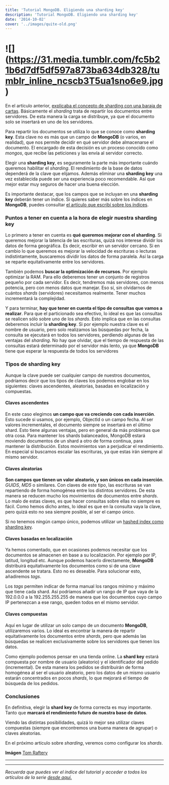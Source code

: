 ```yaml
---
title: 'Tutorial MongoDB. Eligiendo una sharding key'
description: 'Tutorial MongoDB. Eligiendo una sharding key'
date: '2014-10-02'
cover: '../images/quite-old.png'
---
```


<h1> ![](<a href="https://31.media.tumblr.com/fc5b21b6d7df5df597a873ba634db328/tumblr_inline_ncscb3T5ua1sno6e9.jpg">https://31.media.tumblr.com/fc5b21b6d7df5df597a873ba634db328/tumblr_inline_ncscb3T5ua1sno6e9.jpg</a>) </h1>

<p>En el artículo anterior, <a href="https://www.charlascylon.com/post/75034298293/tutorial-mongodb-explicando-el-sharding-con-una-baraja">explicaba el concepto de sharding con una baraja de cartas</a>. Básicamente el <em>sharding</em> trata de repartir los documentos entre servidores. De esta manera la carga se distribuye, ya que el documento solo se insertará en uno de los servidores.</p>

<p>Para repartir los documentos se utiliza lo que se conoce como <strong>sharding key</strong>. Esta clave no es más que un campo de <strong>MongoDB</strong> (o varios, en realidad), que nos permite decidir en qué servidor debe almacenarse el documento. El encargado de esta decisión es un proceso conocido como <em>mongos</em>, que recibe las peticiones y las envía al servidor correcto.</p>

<p>Elegir una <strong>sharding key</strong>, es seguramente la parte más importante cuándo queremos habilitar el <em>sharding</em>. El rendimiento de la base de datos dependerá de la clave que elijamos. Además eliminar una <strong>sharding key</strong> una vez establecida puede ser una experiencia poco recomendable. Así que mejor estar muy seguros de hacer una buena elección.</p>

<p>Es importante destacar, que los campos que se incluyan en una <strong>sharding key</strong> deberán tener un índice. Si quieres saber más sobre los índices en <strong>MongoDB</strong>, puedes consultar <a href="https://www.charlascylon.com/post/61794351054/tutorial-mongodb-indices">el artículo que escribí sobre los índices</a>.</p>

<h3>Puntos a tener en cuenta a la hora de elegir nuestra sharding key</h3>

<p>Lo primero a tener en cuenta es <strong>qué queremos mejorar con el sharding</strong>. Si queremos mejorar la latencia de las escrituras, quizá nos interese dividir los datos de forma geográfica. Es decir, escribir en un servidor cercano. Si en cambio lo que queremos es mejorar la velocidad de escrituras o lecturas indistintamente, buscaremos dividir los datos de forma paralela. Así la carga se reparte equitativamente entre los servidores.</p>

<p>También podemos <strong>buscar la optimización de recursos</strong>. Por ejemplo optimizar la RAM. Para ello deberemos tener un conjunto de registros pequeño por cada servidor. Es decir, tendremos más servidores, con menos potencia, pero con menos datos que manejar. Eso sí, sin olvidarnos de cuántos <em>shards</em> (servidores) necesitamos realmente. Tener muchos incrementará la complejidad.</p>

<p>Y para terminar, <strong>hay que tener en cuenta el tipo de consultas que vamos a realizar</strong>. Para que el particionado sea efectivo, lo ideal es que las consultas se realicen sólo sobre uno de los <em>shards</em>. Esto implica que en las consultas deberemos incluir la <strong>sharding key</strong>. Si por ejemplo nuestra clave es el nombre de usuario, pero solo realizamos las búsquedas por fecha, la consulta se ejecutará en todos los servidores, perdiendo algunas de las ventajas del <em>sharding</em>. No hay que olvidar, que el tiempo de respuesta de las consultas estará determinado por el servidor más lento, ya que <strong>MongoDB</strong> tiene que esperar la respuesta de todos los servidores</p>

<h3>Tipos de sharding key</h3>

<p>Aunque la clave puede ser cualquier campo de nuestros documentos, podríamos decir que los tipos de claves los podemos englobar en los siguientes: claves ascendentes, aleatorias, basadas en localización y compuestas.</p>

<h4>Claves ascendentes</h4>

<p>En este caso elegimos <strong>un campo que va creciendo con cada inserción</strong>. Esto sucede si usamos, por ejemplo, ObjectId o un campo fecha. Al ser valores incrementales, el documento siempre se insertará en el último shard. Esto tiene algunas ventajas, pero en general da más problemas que otra cosa. Para mantener los shards balanceados, MongoDB estará moviendo documentos de un shard a otro de forma continua, para mantener la distribución. Estos movimientos van a perjudicar el rendimiento. En especial si buscamos escalar las escrituras, ya que estas irán siempre al mismo servidor.</p>

<h4>Claves aleatorias</h4>

<p><strong>Son campos que tienen un valor aleatorio, y son únicos en cada inserción</strong>. <em>GUIDS</em>, <em>MD5</em> o similares. Con claves de este tipo, las escrituras se van repartiendo de forma homogénea entre los distintos servidores. De esta manera se reducen mucho los movimientos de documentos entre <em>shards</em>. Lo malo de estas claves, es que hacer consultas sobre ellas no siempre es fácil. Como hemos dicho antes, lo ideal es que en la consulta vaya la clave, pero quizá esto no sea siempre posible, al ser el campo único.</p>

<p>Si no tenemos ningún campo único, podemos utilizar un <a href="http://docs.mongodb.org/manual/tutorial/shard-collection-with-a-hashed-shard-key/">hashed index como sharding key</a>.</p>

<h4>Claves basadas en localización</h4>

<p>Ya hemos comentado, que en ocasiones podemos necesitar que los documentos se almacenen en base a su localización. Por ejemplo por IP, latitud, longitud etc. Aunque podemos hacerlo directamente, <strong>MongoDB</strong> distribuirá equitativamente los documentos como si de una clave ascendente se tratara. Esto no es deseable. Para solucionar esto, añadiremos <em>tags</em>.</p>

<p>Los <em>tags</em> permiten indicar de forma manual los rangos mínimo y máximo que tiene cada shard. Así podríamos añadir un rango de IP que vaya de la 192.0.0.0 a la 192.255.255.255 de manera que los documentos cuyo campo IP pertenezcan a ese rango, queden todos en el mismo servidor.</p>

<h4>Claves compuestas</h4>

<p>Aquí en lugar de utilizar un solo campo de un documento <strong>MongoDB</strong>, utilizaremos varios. Lo ideal es encontrar la manera de repartir equitativamente los documentos entre <em>shards</em>, pero que además las búsquedas se realicen exclusivamente sobre los servidores que tienen los datos.</p>

<p>Como ejemplo podemos pensar en una tienda online. La <strong>shard key</strong> estará compuesta por nombre de usuario (aleatorio) y el identificador del pedido (incremental). De esta manera los pedidos se distribuirán de forma homogénea al ser el usuario aleatorio, pero los datos de un mismo usuario estarán concentrados en pocos <em>shards</em>, lo que mejorará el tiempo de búsqueda de los pedidos.</p>

<h3>Conclusiones</h3>

<p>En definitiva, elegir la <strong>shard key</strong> de forma correcta es muy importante. Tanto que <strong>marcará el rendimiento futuro de nuestra base de datos</strong>.</p>

<p>Viendo las distintas posibilidades, quizá lo mejor sea utilizar claves compuestas (siempre que encontremos una buena manera de agrupar) o claves aleatorias.</p>

<p>En el próximo artículo sobre <em>sharding</em>, veremos como configurar los <em>shards</em>.</p>

<p><strong>Imágen</strong> <a href="https://www.flickr.com/photos/traftery/">Tom Raftery</a></p>

* * * * *

* * * * *

*Recuerda que puedes ver el índice del tutorial y acceder a todos los
artículos de la serie [desde aquí.](https://charlascylon.com/tutorialmongo)*
